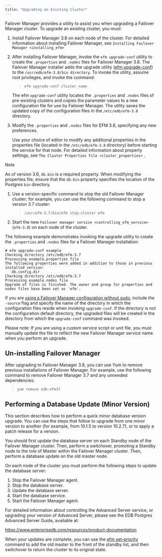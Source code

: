 ```yaml
---
title: "Upgrading an Existing Cluster"
---
```


<div id="upgrading_existing_cluster" class="registered_link"></div>

Failover Manager provides a utility to assist you when upgrading a Failover Manager cluster. To upgrade an existing cluster, you must:

1.  Install Failover Manager 3.8 on each node of the cluster. For detailed information about installing Failover Manager, see `Installing Failover Manager <installing_efm>`

2.  After installing Failover Manager, invoke the `efm upgrade-conf` utility to create the `.properties` and `.nodes` files for Failover Manager 3.8. The Failover Manager installer adds the upgrade utility ([efm upgrade-conf](#efm_upgrade_conf)) to the `/usr/edb/efm-3.8/bin directory`. To invoke the utility, assume root privileges, and invoke the command:

    > `efm upgrade-conf cluster_name`

    The efm `upgrade-conf` utility locates the `.properties` and `.nodes` files of pre-existing clusters and copies the parameter values to a new configuration file for use by Failover Manager. The utility saves the updated copy of the configuration files in the `/etc/edb/efm-3.8` directory.

3.  Modify the `.properties` and `.nodes` files for EFM 3.8, specifying any new preferences.

    Use your choice of editor to modify any additional properties in the properties file (located in the `/etc/edb/efm-3.8` directory) before starting the service for that node. For detailed information about property settings, see `The Cluster Properties File <cluster_properties>` .

<div class="note">

<div class="title">

Note

</div>

As of version 3.6, `db.bin` is a required property. When modifying the properties file, ensure that the `db.bin` property specifies the location of the Postgres `bin` directory.

</div>

1.  Use a version-specific command to stop the old Failover Manager cluster; for example, you can use the following command to stop a version 3.7 cluster:

    > `/usr/efm-3.7/bin/efm stop-cluster efm`

2.  Start the new `Failover manager service <controlling_efm_service>` (`efm-3.8`) on each node of the cluster.

The following example demonstrates invoking the upgrade utility to create the `.properties` and `.nodes` files for a Failover Manager installation:

```
# efm upgrade-conf example
Checking directory /etc/edb/efm-3.7
Processing example.properties file
The following properties were added in addition to those in previous installed version:
   db.config.dir
Checking directory /etc/edb/efm-3.7
Processing example.nodes file
Upgrade of files is finished. The owner and group for properties and nodes files have been set as 'efm'.
```

If you are [using a Failover Manager configuration without sudo](04_configuring_efm/#running_efm_without_sudo), include the `-source` flag and specify the name of the directory in which the configuration files reside when invoking `upgrade-conf`. If the directory is not the configuration default directory, the upgraded files will be created in the directory from which the `upgrade-conf` command was invoked.

Please note: If you are using a custom service script or unit file, you must manually update the file to reflect the new Failover Manager service name when you perform an upgrade.

## Un-installing Failover Manager

After upgrading to Failover Manager 3.8, you can use Yum to remove previous installations of Failover Manager. For example, use the following command to remove Failover Manager 3.7 and any unneeded dependencies:

> `yum remove edb-efm37`

## Performing a Database Update (Minor Version)

This section describes how to perform a quick minor database version upgrade. You can use the steps that follow to upgrade from one minor version to another (for example, from 10.1.5 to version 10.2.7), or to apply a patch release for a version.

You should first update the database server on each Standby node of the Failover Manager cluster. Then, perform a switchover, promoting a Standby node to the role of Master within the Failover Manager cluster. Then, perform a database update on the old master node.

On each node of the cluster you must perform the following steps to update the database server:

1.  Stop the Failover Manager agent.
2.  Stop the database server.
3.  Update the database server.
4.  Start the database service.
5.  Start the Failover Manager agent.

For detailed information about controlling the Advanced Server service, or upgrading your version of Advanced Server, please see the EDB Postgres Advanced Server Guide, available at:

<https://www.enterprisedb.com/resources/product-documentation>

When your updates are complete, you can use the [efm set-priority](#efm_set_priority) command to add the old master to the front of the standby list, and then switchover to return the cluster to its original state.
